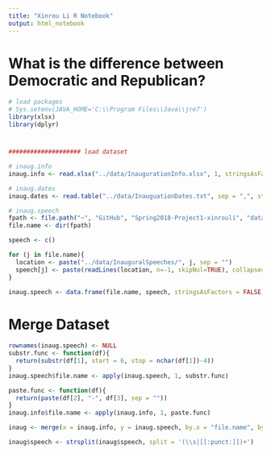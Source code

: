 ```yaml
---
title: "Xinrou Li R Notebook"
output: html_notebook
---
```


# What is the difference between Democratic and Republican?

```r
# load packages
# Sys.setenv(JAVA_HOME='C:\\Program Files\\Java\\jre7')
library(xlsx)
library(dplyr)


```

# 

```r
#################### load dataset

# inaug.info
inaug.info <- read.xlsx("../data/InaugurationInfo.xlsx", 1, stringsAsFactors = FALSE)

# inaug.dates
inaug.dates <- read.table("../data/InauguationDates.txt", sep = ",", stringsAsFactors = FALSE, fill = TRUE)

# inaug.speech
fpath <- file.path("~", "GitHub", "Spring2018-Project1-xinrouli", "data", "InauguralSpeeches") 
file.name <- dir(fpath)

speech <- c()

for (j in file.name){
  location <- paste("../data/InauguralSpeeches/", j, sep = "")
  speech[j] <- paste(readLines(location, n=-1, skipNul=TRUE), collapse=" ")
}

inaug.speech <- data.frame(file.name, speech, stringsAsFactors = FALSE)

```

# Merge Dataset

```r
rownames(inaug.speech) <- NULL
substr.func <- function(df){
  return(substr(df[1], start = 6, stop = nchar(df[1])-4))
}
inaug.speech$file.name <- apply(inaug.speech, 1, substr.func)

paste.func <- function(df){
  return(paste(df[2], "-", df[3], sep = ""))
}
inaug.info$file.name <- apply(inaug.info, 1, paste.func)

inaug <- merge(x = inaug.info, y = inaug.speech, by.x = "file.name", by.y = "file.name")

inaug$speech <- strsplit(inaug$speech, split = '(\\s|[[:punct:]])+')
```



```r

```



```r

```

```r

```

```r

```

```r

```

```r

```

